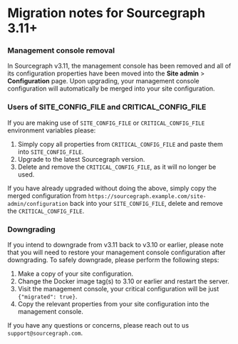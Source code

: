 # Migration notes for Sourcegraph 3.11+

### Management console removal

In Sourcegraph v3.11, the management console has been removed and all of its configuration properties have been moved into the **Site admin** > **Configuration** page. Upon upgrading, your management console configuration will automatically be merged into your site configuration.

### Users of SITE_CONFIG_FILE and CRITICAL_CONFIG_FILE

If you are making use of `SITE_CONFIG_FILE` or `CRITICAL_CONFIG_FILE` environment variables please:

1. Simply copy all properties from `CRITICAL_CONFIG_FILE` and paste them into `SITE_CONFIG_FILE`.
2. Upgrade to the latest Sourcegraph version.
3. Delete and remove the `CRITICAL_CONFIG_FILE`, as it will no longer be used.

If you have already upgraded without doing the above, simply copy the merged configuration from `https://sourcegraph.example.com/site-admin/configuration` back into your `SITE_CONFIG_FILE`, delete and remove the `CRITICAL_CONFIG_FILE`.

### Downgrading

If you intend to downgrade from v3.11 back to v3.10 or earlier, please note that you will need to restore your management console configuration after downgrading. To safely downgrade, please perform the following steps:

1. Make a copy of your site configuration.
2. Change the Docker image tag(s) to 3.10 or earlier and restart the server.
3. Visit the management console, your critical configuration will be just `{"migrated": true}`.
4. Copy the relevant properties from your site configuration into the management console.

If you have any questions or concerns, please reach out to us `support@sourcegraph.com`.
